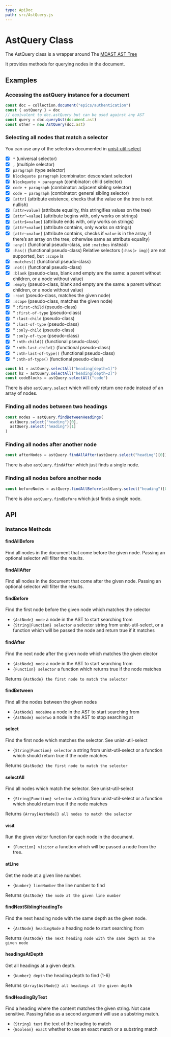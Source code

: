 ```yaml
---
type: ApiDoc
path: src/AstQuery.js
---
```


# AstQuery Class

The AstQuery class is a wrapper around The [MDAST AST Tree](https://github.com/syntax-tree/mdast)

It provides methods for querying nodes in the document.

## Examples

### Accessing the astQuery instance for a document

```js
const doc = collection.document("epics/authentication")
const { astQuery } = doc
// equivalent to doc.astQuery but can be used against any AST
const query = doc.queryAst(document.ast)
const other = new AstQuery(doc.ast)
```

### Selecting all nodes that match a selector

You can use any of the selectors documented in [unist-util-select](https://www.npmjs.com/package/unist-util-select)

- [x] `*` (universal selector)
- [x] `,` (multiple selector)
- [x] `paragraph` (type selector)
- [x] `blockquote paragraph` (combinator: descendant selector)
- [x] `blockquote > paragraph` (combinator: child selector)
- [x] `code + paragraph` (combinator: adjacent sibling selector)
- [x] `code ~ paragraph` (combinator: general sibling selector)
- [x] `[attr]` (attribute existence, checks that the value on the tree is not
      nullish)
- [x] `[attr=value]` (attribute equality, this stringifies values on the tree)
- [x] `[attr^=value]` (attribute begins with, only works on strings)
- [x] `[attr$=value]` (attribute ends with, only works on strings)
- [x] `[attr*=value]` (attribute contains, only works on strings)
- [x] `[attr~=value]` (attribute contains, checks if `value` is in the array,
      if there’s an array on the tree, otherwise same as attribute equality)
- [x] `:any()` (functional pseudo-class, use `:matches` instead)
- [x] `:has()` (functional pseudo-class)
      Relative selectors (`:has(> img)`) are not supported, but `:scope` is
- [x] `:matches()` (functional pseudo-class)
- [x] `:not()` (functional pseudo-class)
- [x] `:blank` (pseudo-class, blank and empty are the same: a parent without
      children, or a node without value)
- [x] `:empty` (pseudo-class, blank and empty are the same: a parent without
      children, or a node without value)
- [x] `:root` (pseudo-class, matches the given node)
- [x] `:scope` (pseudo-class, matches the given node)
- [x] \* `:first-child` (pseudo-class)
- [x] \* `:first-of-type` (pseudo-class)
- [x] \* `:last-child` (pseudo-class)
- [x] \* `:last-of-type` (pseudo-class)
- [x] \* `:only-child` (pseudo-class)
- [x] \* `:only-of-type` (pseudo-class)
- [x] \* `:nth-child()` (functional pseudo-class)
- [x] \* `:nth-last-child()` (functional pseudo-class)
- [x] \* `:nth-last-of-type()` (functional pseudo-class)
- [x] \* `:nth-of-type()` (functional pseudo-class)

```js
const h1 = astQuery.selectAll("heading[depth=1]")
const h2 = astQuery.selectAll("heading[depth=2]")
const codeBlocks = astQuery.selectAll("code")
```

There is also `astQuery.select` which will only return one node instead of an array of nodes.

### Finding all nodes between two headings

```js
const nodes = astQuery.findBetweenHeadings(
  astQuery.select("heading")[0],
  astQuery.select("heading")[1]
)
```

### Finding all nodes after another node

```js
const afterNodes = astQuery.findAllAfter(astQuery.select("heading")[0])
```

There is also `astQuery.findAfter` which just finds a single node.

### Finding all nodes before another node

```js
const beforeNodes = astQuery.findAllBefore(astQuery.select("heading")[0])
```

There is also `astQuery.findBefore` which just finds a single node.

## API

### Instance Methods


#### findAllBefore

Find all nodes in the document that come before the given node.  Passing an optional
selector will filter the results.

#### findAllAfter

Find all nodes in the document that come after the given node. Passing an optional
selector will filter the results.

#### findBefore

Find the first node before the given node which matches the selector
- `{AstNode} node` a node in the AST to start searching from
- `{String|Function} selector` a selector string from unist-util-select, or a function which will be passed the node and return true if it matches

#### findAfter

Find the next node after the given node which matches the given elector
- `{AstNode} node` a node in the AST to start searching from
- `{Function} selector` a function which returns true if the node matches

Returns `{AstNode} the first node to match the selector`

#### findBetween

Find all the nodes between the given nodes
- `{AstNode} nodeOne` a node in the AST to start searching from
- `{AstNode} nodeTwo` a node in the AST to stop searching at

#### select

Find the first node which matches the selector.  See unist-util-select
- `{String|Function} selector` a string from unist-util-select or a function which should return true if the node matches

Returns `{AstNode} the first node to match the selector`

#### selectAll

Find all nodes which match the selector.  See unist-util-select
- `{String|Function} selector` a string from unist-util-select or a function which should return true if the node matches

Returns `{Array[AstNode]} all nodes to match the selector`

#### visit

Run the given visitor function for each node in the document.
- `{Function} visitor` a function which will be passed a node from the tree.

#### atLine

Get the node at a given line number.
- `{Number} lineNumber` the line number to find

Returns `{AstNode} the node at the given line number`

#### findNextSiblingHeadingTo

Find the next heading node with the same depth as the given node.
- `{AstNode} headingNode` a heading node to start searching from

Returns `{AstNode} the next heading node with the same depth as the given node`

#### headingsAtDepth

Get all headings at a given depth.
- `{Number} depth` the heading depth to find (1-6)

Returns `{Array[AstNode]} all headings at the given depth`

#### findHeadingByText

Find a heading where the content matches the given string.  Not case sensitive.
Passing false as a second argument will use a substring match.
- `{String} text` the text of the heading to match
- `{Boolean} exact` whether to use an exact match or a substring match


